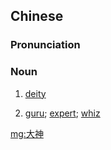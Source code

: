 ==Chinese==
{{zh-forms}}

===Pronunciation===
{{zh-pron
|m=dàshén
|cat=n
}}

===Noun===
{{zh-noun}}

# [[deity]]
# {{lb|zh|slang|internet}} [[guru]]; [[expert]]; [[whiz]]

[[mg:大神]]